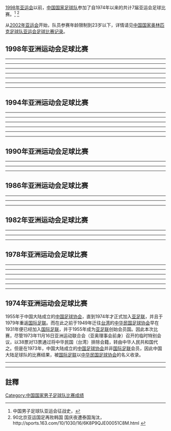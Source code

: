 [[1998年亚运会|1998年亚运会]]以前，[[中国国家足球队|中国国家足球队]]参加了自1974年以来的共计7届亚运会足球比赛。<ref>中国男子足球队亚运会征战史，{{cite web |url=http://zuqiuziliao.cn/china/yyh.htm |title=存档副本 |accessdate=2013-12-13 |deadurl=yes |archiveurl=https://web.archive.org/web/20131211005713/http://zuqiuziliao.cn/china/yyh.htm |archivedate=2013-12-11 }}</ref> <ref>90北京亚运国足再败韩国 国庆夜遭泰国淘汰，http://sports.163.com/10/1030/16/6K8P9QJE00051C8M.html {{Wayback|url=http://sports.163.com/10/1030/16/6K8P9QJE00051C8M.html |date=20201119014711 }}</ref>

从[[2002年亚运会|2002年亚运会]]开始，队员参赛年龄限制到23岁以下，详情请见[[中国国家奥林匹克足球队亚运会足球比赛记录|中国国家奥林匹克足球队亚运会足球比赛记录]]。

== 1998年亚洲运动会足球比赛 ==
{{footballbox_collapsible
|date = 1998年11月30日
|time = 
|team1 = {{fb-rt|CHN}}
|score = 4 : 1
|team2 = {{fb|LBN}}
|goals1 = [[范志毅|范志毅]]{{goal|21}}<br>[[马明宇|马明宇]]{{goal|?}}<br>[[李金羽|李金羽]]{{goal|?}}<br>[[王鹏|王鹏]]{{goal|?}}
|goals2 = [[贾巴尔|贾巴尔]]{{goal|60}}
|stadium = [[曼谷|曼谷]], [[泰国|泰国]]
|attendance=
|referee=
|nobars = 1
}}
----
{{footballbox_collapsible
|date = 1998年12月2日
|time = 
|team1 = {{fb-rt|CAM}}
|score = 1 : 4
|team2 = {{fb|CHN}}
|goals1 = [[Sochetra|Sochetra]]{{goal|?}}
|goals2 = [[杨晨|杨晨]]{{goal|?||?||?|}}<br>[[王鹏|王鹏]]{{goal|?}}
|stadium = [[曼谷|曼谷]], [[泰国|泰国]]
|attendance=
|referee=
|nobars = 1
}}
----
{{footballbox_collapsible
|date = 1998年12月8日
|time = 
|team1 = {{fb-rt|CHN}}
|score = 3 : 1
|team2 = {{fb|TJK}}
|goals1= [[肇俊哲|肇俊哲]]{{goal|9}}<br>[[李金羽|李金羽]]{{goal|57}}<br>[[穆米罗夫|穆米罗夫]]{{goal|71|o.g.}}
|goals2= [[祖比罗夫|祖比罗夫]] {{goal|54|}}
|stadium = [[曼谷|曼谷]], [[泰国|泰国]]
|attendance=
|referee=
|nobars = 1
}}
----
{{footballbox_collapsible
|date = 1998年12月10日
|time = 
|team1 = {{fb-rt|CHN}}
|score = 6 : 1
|team2 = {{fb|OMA}}
|goals1= [[郝海东|郝海东]] {{goal|1}}<br>[[姚夏|姚夏]]{{goal|23}}<br>[[李金羽|李金羽]]{{goal|29||38|}}<br>[[李玮锋|李玮锋]]{{goal|62}}<br>[[杨晨|杨晨]]{{goal|76|}}
|goals2= [[??|??]] {{goal|64|}}
|stadium = [[曼谷|曼谷]], [[泰国|泰国]]
|attendance=
|referee=
|nobars = 1
}}
----
{{footballbox_collapsible
|date = 1998年12月12日
|time = 
|team1 = {{fb-rt|IRN}}
|score = 2 : 1
|team2 = {{fb|CHN}}
|goals1 = [[Karim_Bagheri|Karim Bagheri]]{{goal|27|}}<br>[[Ali_Daei|Ali Daei]]{{goal|30|}}
|goals2 = [[李金羽|李金羽]]{{goal|9|}}
|stadium = [[曼谷|曼谷]], [[泰国|泰国]]
|attendance=
|referee=
|nobars = 1
}}
----
{{footballbox_collapsible
|date = 1998年12月14日
|time = 
|team1 = {{fb-rt|CHN}}
|score = 3 : 0
|team2 = {{fb|TKM}}
|goals1 = [[李金羽|李金羽]]{{goal|23}}<br>[[范志毅|范志毅]]{{goal|35}}<br>[[郝海东|郝海东]]{{goal|68}}
|goals2 = 
|stadium = [[曼谷|曼谷]], [[泰国|泰国]]
|attendance=
|referee=
|nobars = 1
}}
----
{{footballbox_collapsible
|date = 1998年12月16日
|time = 
|team1 = {{fb-rt|CHN}}
|score = 0 : 1
|team2 = {{fb|IRN}}
|goals1= 
|goals2= [[Sayed_Mousavi|Sayed Mousavi]]{{goal|50}}
|stadium = [[曼谷|曼谷]], [[泰国|泰国]]
|attendance=
|referee=
|nobars = 1
}}
----
{{footballbox_collapsible
|date = 1998年12月19日
|time = 
|team1 = {{fb-rt|THA}}
|score = 0 : 3
|team2 = {{fb|CHN}}
|goals1 = 
|goals2 = [[范志毅|范志毅]]{{goal|25}}<br>[[王鹏|王鹏]]{{goal|66}}<br>[[马明宇|马明宇]]{{goal|83}}
|stadium = [[曼谷|曼谷]], [[泰国|泰国]]
|attendance=
|referee=
|nobars = 1
}}

== 1994年亚洲运动会足球比赛 ==
{{footballbox_collapsible
|date = 1994年10月1日
|time = 
|team1 = {{fb-rt|TKM}}
|score = 2 : 2
|team2 = {{fb|CHN}}
|goals1 = [[Berdymurad_Nurmuradov|Nurmuradov]]{{goal|6}}<br>[[Charyarkuli_Seydiev|Seydiev]]{{goal|88|pen.}}
|goals2 = [[高峰_(足球运动员)|高峰]]{{goal|9}}<br>[[高仲勋|高仲勋]]{{goal|69|pen.}}
|stadium = [[区域公园球场|区域公园球场]], [[广岛|广岛]]
|attendance=
|referee=
|nobars = 1
}}
----
{{footballbox_collapsible
|date = 1994年10月3日
|time = 
|team1 = {{fb-rt|CHN}}
|score = 4 : 0
|team2 = {{fb|YEM}}
|goals1 = [[高峰_(足球运动员)|高峰]]{{goal|10}}<br>[[黎兵|黎兵]]{{goal|15}}<br>[[彭伟国|彭伟国]]{{goal|21}}<br>[[曹限东|曹限东]]{{goal|82}}
|goals2 = 
|stadium = [[广岛体育场|广岛体育场]], [[广岛|广岛]]
|attendance=
|referee=
|nobars = 1
}}
----
{{footballbox_collapsible
|date = 1994年10月5日
|time = 
|team1 = {{fb-rt|CHN}}
|score = 3 : 2
|team2 = {{fb|BHR}}
|goals1= [[彭伟国|彭伟国]]{{goal|2}}<br>[[李晓|李晓]]{{goal|30||50|}}
|goals2= [[Hameed_Hassan_Darwish_Ali|Hameed]] {{goal|33||65|}}
|stadium = [[宾果竞技体育场|宾果竞技体育场]], [[广岛|广岛]]
|attendance=
|referee=
|nobars = 1
}}
----
{{footballbox_collapsible
|date = 1994年10月7日
|time = 
|team1 = {{fb-rt|CHN}}
|score = 1 : 0
|team2 = {{fb|IRN}}
|goals1= [[胡志军|胡志军]] {{goal|70}}
|goals2= 
|stadium = [[区域公园球场|区域公园球场]], [[广岛|广岛]]
|attendance=
|referee=
|nobars = 1
}}
----
{{footballbox_collapsible
|date = 1994年10月11日
|time = 
|team1 = {{fb-rt|CHN}}
|score = 2 : 0
|team2 = {{fbu|23|KSA}}
|goals1 = [[曹限东|曹限东]]{{goal|78|}}<br>[[李晓|李晓]]{{goal|90}}
|goals2 = 
|stadium = [[宾果竞技体育场|宾果竞技体育场]], [[广岛|广岛]]
|attendance=
|referee=
|nobars = 1
}}
----
{{footballbox_collapsible
|date = 1994年10月13日
|time = 
|team1 = {{fb-rt|CHN}}
|score = 2 : 0
|team2 = {{fb|KWT}}
|goals1 = [[黎兵|黎兵]]{{goal|15}}<br>[[彭伟国|彭伟国]]{{goal|84}}
|goals2 = 
|stadium = [[区域公园球场|区域公园球场]], [[广岛|广岛]]
|attendance=
|referee=
|nobars = 1
}}
----
{{footballbox_collapsible
|date = 1994年10月16日
|time = 
|team1 = {{fb-rt|UZB}}
|score = 4 : 2
|team2 = {{fb|CHN}}
|goals1= [[Igor_Shkvyrin|Igor]]{{goal|2}}<br>[[Sergey_Lebedev|Sergey]]{{goal|9}}<br>[[Azamat_Abduraimov|Abduraimov]]{{goal|47|pen.}}<br>[[Shukhrat_Maksudov|Maksudov]]{{goal|81}}
|goals2= [[胡志军|胡志军]]{{goal|18}}<br>[[黎兵|黎兵]]{{goal|50}}
|stadium = [[广岛广域公园陆上竞技场|广岛广域公园陆上竞技场]], [[广岛|广岛]]
|attendance=
|referee=
|nobars = 1
}}

== 1990年亚洲运动会足球比赛 ==
{{footballbox_collapsible
|date = 1990年9月23日
|time = 
|team1 = {{fb-rt|CHN}}
|score = 3 : 0
|team2 = {{fb|PAK}}
|goals1 = [[谢育新|谢育新]]{{goal|15||46|}}<br>[[麦超|麦超]]{{goal|87|pen.}}
|goals2 = 
|stadium = [[北京|北京]], [[中国|中国]]
|attendance=
|referee=
|nobars = 1
}}
----
{{footballbox_collapsible
|date = 1990年9月25日
|time = 
|team1 = {{fb-rt|CHN}}
|score = 5 : 1
|team2 = {{fb|SIN}}
|goals1 = [[谢育新|谢育新]]{{goal|4|}}<br>[[麦超|麦超]]{{goal|50|}}<br>[[吴群立|吴群立]]{{goal|56|}}<br>[[柳海光|柳海光]]{{goal|73||81|}}
|goals2 = [[哈其尼姆|哈其尼姆]]{{goal|30}}
|stadium = [[北京|北京]], [[中国|中国]]
|attendance=
|referee=
|nobars = 1
}}
----
{{footballbox_collapsible
|date = 1990年9月27日
|time = 
|team1 = {{fb-rt|CHN}}
|score = 0 : 2
|team2 = {{fb|KOR}}
|goals1= 
|goals2= [[徐正源|徐正源]] {{goal|56||71|}}
|stadium = [[北京|北京]], [[中国|中国]]
|attendance=
|referee=
|nobars = 1
}}
----
{{footballbox_collapsible
|date = 1990年10月1日
|time = 
|team1 = {{fb-rt|THA}}
|score = 1 : 0
|team2 = {{fb|CHN}}
|goals1= [[巴色|巴色]] {{goal|50}}
|goals2= 
|stadium = [[北京|北京]], [[中国|中国]]
|attendance=
|referee=
|nobars = 1
}}

== 1986年亚洲运动会足球比赛 ==
{{footballbox_collapsible
|date = 1986年9月20日
|time = 
|team1 = {{fb-rt|CHN}}
|score = 5 : 1
|team2 = {{fb|BHR}}
|goals1 = [[马林_(足球运动员)|马林]]{{goal|21||32|}}<br>[[柳海光|柳海光]]{{goal|43}}<br>[[柳忠长|柳忠长]]{{goal|80}}<br>[[秦国荣|秦国荣]]{{goal|82}}
|goals2 = [[Ali_Yusif_Bushagor|Ali Yusif]]{{goal|11}}
|stadium = [[釜山|釜山]], [[韩国|韩国]]
|attendance=
|referee=
|nobars = 1
}}
----
{{footballbox_collapsible
|date = 1986年9月22日
|time = 
|team1 = {{fb-rt|IND}}
|score = 1 : 2
|team2 = {{fb|CHN}}
|goals1 = [[Mishra_Debashiskumar|Mishra Debashiskumar]]{{goal|37}}
|goals2 = [[马林_(足球运动员)|马林]]{{goal|22||25|}}
|stadium = [[釜山|釜山]], [[韩国|韩国]]
|attendance=
|referee=
|nobars = 1
}}
----
{{footballbox_collapsible
|date = 1986年9月28日
|time = 
|team1 = {{fb-rt|KOR}}
|score = 4 : 2
|team2 = {{fb|CHN}}
|goals1= [[朴昌善|朴昌善]] {{goal|19|pen.}} <br/> [[金铸城|金铸城]] {{goal|47}}<br/> [[李泰昊|李泰昊]] {{goal|74}}<br/> [[曹敏国|曹敏国]] {{goal|76}}
|goals2= [[李辉|李辉]]{{goal|25|pen.|74|pen.}}
|stadium = [[釜山|釜山]], [[韩国|韩国]]
|attendance=
|referee=
|nobars = 1
}}
----
{{footballbox_collapsible
|date = 1986年10月1日
|time = 
|team1 = {{fb-rt|KWT}}
|score = 1 : 1<br />([[加时赛|加時]])
|team2 = {{fb|CHN}}
|goals1= [[Yusuf_Al-Sowayed|Yusuf]] {{goal|39}}
|goals2= [[Khalid_Al-Sharidah|Khalid]] {{goal|37|o.g.}}
|stadium = [[釜山|釜山]], [[韩国|韩国]]
|attendance=
|referee=
|penalties1 =
|penaltyscore = 5 : 4
|penalties2 =
|nobars = 1
}}

== 1982年亚洲运动会足球比赛 ==
{{footballbox_collapsible
|date = 1982年11月20日
|time = 
|team1 = {{fb-rt|CHN}}
|score = 1 : 0
|team2 = {{fb|MAS}}
|goals1 = [[刘承德|刘承德]]{{goal|23}}
|goals2 = 
|stadium = [[新德里|新德里]], [[印度|印度]]
|attendance=
|referee=
|nobars = 1
}}
----
{{footballbox_collapsible
|date = 1982年11月22日
|time = 
|team1 = {{fb-rt|CHN}}
|score = 1 : 0
|team2 = {{fb|BAN}}
|goals1 = [[黄向东|黄向东]]{{goal|22}}
|goals2 = 
|stadium = [[新德里|新德里]], [[印度|印度]]
|attendance=
|referee=
|nobars = 1
}}
----
{{footballbox_collapsible
|date = 1982年11月24日
|time = 
|team1 = {{fb-rt|IND}}
|score = 2 : 2
|team2 = {{fb|CHN}}
|goals1= [[Shabbir_Ali|Shabbir Ali]] {{goal|53}} <br/> [[Kartick_Seth|Kartick Seth]] {{goal|60}}
|goals2= [[沈祥福|沈祥福]] {{goal|25}} <br/> [[左树声|左树声]] {{goal|82}}
|stadium = [[新德里|新德里]], [[印度|印度]]
|attendance=
|referee=
|nobars = 1
}}
----
{{footballbox_collapsible
|date = 1982年11月27日
|time = 
|team1 = {{fb-rt|PRK}}
|score = 1 : 0
|team2 = {{fb|CHN}}
|goals1= [[金钟湾|金钟湾]] {{goal|58}}
|goals2= 
|stadium = [[新德里|新德里]], [[印度|印度]]
|attendance=
|referee=
|nobars = 1
}}

== 1978年亚洲运动会足球比赛 ==
{{footballbox_collapsible
|date = 1978年12月5日
|time = 
|team1 = {{fb-rt|CHN}}
|score = 1 : 0
|team2 = {{fb|KSA}}
|goals1 = [[迟尚斌|迟尚斌]]{{goal}}
|goals2 = 
|stadium = [[曼谷|曼谷]], [[泰国|泰国]]
|attendance=
|referee=
|nobars = 1
}}
----
{{footballbox_collapsible
|date = 1978年12月7日
|time = 
|team1 = {{fb-rt|IRQ|1963}}
|score = 2 : 0
|team2 = {{fb|CHN}}
|goals1 = 
|goals2 = 
|stadium = [[曼谷|曼谷]], [[泰国|泰国]]
|attendance=
|referee=
|nobars = 1
}}
----
{{footballbox_collapsible
|date = 1978年12月9日
|time = 
|team1 = {{fb-rt|QAT}}
|score = 0 : 3
|team2 = {{fb|CHN}}
|goals1 = 
|goals2 = [[何佳|何佳]]{{goal}}<br>[[李富宝|李富宝]]{{goal}}<br>[[欧伟庭|欧伟庭]]{{goal}}
|stadium = [[曼谷|曼谷]], [[泰国|泰国]]
|attendance=
|referee=
|nobars = 1
}}
----
{{footballbox_collapsible
|date = 1978年12月13日
|time = 
|team1 = {{fb-rt|MAS}}
|score = 1 : 7
|team2 = {{fb|CHN}}
|goals1 = 
|goals2 = 
|stadium = [[曼谷|曼谷]], [[泰国|泰国]]
|attendance=
|referee=
|nobars = 1
}}
----
{{footballbox_collapsible
|date = 1978年12月15日
|time = 
|team1 = {{fb-rt|CHN}}
|score = 4 : 1
|team2 = {{fb|THA}}
|goals1 = 
|goals2 = 
|stadium = [[曼谷|曼谷]], [[泰国|泰国]]
|attendance=
|referee=
|nobars = 1
}}
----
{{main|恐韩症}}
{{footballbox_collapsible
|date = 1978年12月17日
|time = 
|team1 = {{fb-rt|CHN}}
|score = 0 : 1
|team2 = {{fb|KOR}}
|goals1 = 
|goals2 = [[车范根|车范根]]{{goal}}
|stadium = [[曼谷|曼谷]], [[泰国|泰国]]
|attendance=
|referee=
|nobars = 1
}}
----
{{footballbox_collapsible
|date = 1978年12月19日
|time = 
|team1 = {{fb-rt|IRQ|1963}}
|score = 0 : 1
|team2 = {{fb|CHN}}
|goals1 = 
|goals2 = [[李富宝|李富宝]]{{goal}}
|stadium = [[曼谷|曼谷]], [[泰国|泰国]]
|attendance=
|referee=
|nobars = 1
}}

== 1974年亚洲运动会足球比赛 ==
1955年于中国大陆成立的[[中国足球协会|中国足球协会]]，直到1974年才正式加入[[亚足联|亚足联]]，并且于1979年重返[[国际足联|国际足联]]。而在此之前于1949年迁往[[台湾|台湾]]的[[中华民国足球协会|中华民国足球协会]]早在1931年便已经加入[[国际足联|国际足联]]，并于1955年成为[[亚足联|亚足联]]创始会员国。因此本次比赛，尽管1973年11月16日亚洲运动联合会（亚奥理事会前身）召开的临时特别会议，以38票对13票通过将中华民国（台湾）排除会籍，转由中华人民共和国代之。但是在1973年，中国大陆成立的[[中国足球协会|中国足球协会]]并非[[国际足联|国际足联]]会员，因此中国大陆足球队的比赛结果，被[[国际足联|国际足联]]以[[中华民国足球协会|中华民国足球协会]]的名义收录。

{{footballbox_collapsible
|date = 1974年9月2日
|time = 16:00
|team1 = {{fb-rt|PRK}}
|score = 2 : 0
|team2 = {{fb|ROC}}
|goals1 = [[An_Se-Uk|An Se-Uk]] {{goal|35}}<br />[[An_Gil-Wan|An Gil-Wan]] {{goal|61}}
|goals2 = 
|stadium = [[阿薩迪體育場|阿尔亚梅赫尔體育場]], [[德黑兰|德黑兰]]
|attendance=
|referee=
|nobars = 1
}}
----
{{footballbox_collapsible
|date = 1974年9月4日
|time = 18:30
|team1 = {{fb-rt|IND}}
|score = 1 : 7
|team2 = {{fb|ROC}}
| goals1 = [[Magan_Singh_Rajvi|Rajvi]] {{goal|74}}
| goals2 = [[王积连|王积连]] {{goal|2||24}}<br />[[李国宁|李国宁]] {{goal|19|pen.|??|}}<br />[[刘庆泉|刘庆泉]] {{goal}}<br />[[容志行|容志行]] {{goal}}<br />[[迟尚斌|迟尚斌]] {{goal}}
|stadium = [[阿薩迪體育場|阿尔亚梅赫尔體育場]], [[德黑兰|德黑兰]]
|attendance=
|referee=
|nobars = 1
}}
----
{{footballbox_collapsible
|date = 1974年9月6日
|time = 
|team1 = {{fb-rt|ROC}}
|score = 0 : 1
|team2 = {{fb|IRQ|1963}} 
|goals1 = 
|goals2 = [[Sabah_Hatim|Hatim]] {{goal|24}}
|stadium = [[阿薩迪體育場|阿尔亚梅赫尔體育場]], [[德黑兰|德黑兰]]
|attendance=
|referee=
|nobars = 1
}}

==註釋==
{{reflist}}

[[Category:中国国家男子足球队比赛成绩|Category:中国国家男子足球队比赛成绩]]